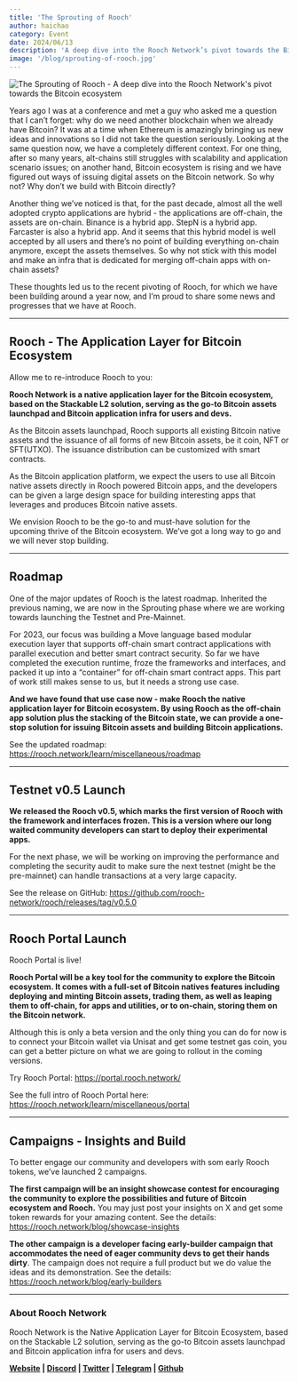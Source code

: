 ```yaml
---
title: 'The Sprouting of Rooch'
author: haichao
category: Event
date: 2024/06/13
description: 'A deep dive into the Rooch Network’s pivot towards the Bitcoin ecosystem.'
image: '/blog/sprouting-of-rooch.jpg'
---
```



<PostHeader />

![](/blog/sprouting-of-rooch.jpg "The Sprouting of Rooch - A deep dive into the Rooch Network's pivot towards the Bitcoin ecosystem")

Years ago I was at a conference and met a guy who asked me a question that I can’t forget: why do we need another blockchain when we already have Bitcoin? It was at a time when Ethereum is amazingly bringing us new ideas and innovations so I did not take the question seriously. Looking at the same question now, we have a completely different context. For one thing, after so many years, alt-chains still struggles with scalability and application scenario issues; on another hand, Bitcoin ecosystem is rising and we have figured out ways of issuing digital assets on the Bitcoin network. So why not? Why don’t we build with Bitcoin directly?

Another thing we’ve noticed is that, for the past decade, almost all the well adopted crypto applications are hybrid - the applications are off-chain, the assets are on-chain. Binance is a hybrid app. StepN is a hybrid app. Farcaster is also a hybrid app. And it seems that this hybrid model is well accepted by all users and there’s no point of building everything on-chain anymore, except the assets themselves. So why not stick with this model and make an infra that is dedicated for merging off-chain apps with on-chain assets?

These thoughts led us to the recent pivoting of Rooch, for which we have been building around a year now, and I’m proud to share some news and progresses that we have at Rooch.

---

## Rooch - The Application Layer for Bitcoin Ecosystem

Allow me to re-introduce Rooch to you:

**Rooch Network is a native application layer for the Bitcoin ecosystem, based on the Stackable L2 solution, serving as the go-to Bitcoin assets launchpad and Bitcoin application infra for users and devs.**

As the Bitcoin assets launchpad, Rooch supports all existing Bitcoin native assets and the issuance of all forms of new Bitcoin assets, be it coin, NFT or SFT(UTXO). The issuance distribution can be customized with smart contracts.

As the Bitcoin application platform, we expect the users to use all Bitcoin native assets directly in Rooch powered Bitcoin apps, and the developers can be given a large design space for building interesting apps that leverages and produces Bitcoin native assets.

We envision Rooch to be the go-to and must-have solution for the upcoming thrive of the Bitcoin ecosystem. We’ve got a long way to go and we will never stop building.

---

## Roadmap

One of the major updates of Rooch is the latest roadmap. Inherited the previous naming, we are now in the Sprouting phase where we are working towards launching the Testnet and Pre-Mainnet.

For 2023, our focus was building a Move language based modular execution layer that supports off-chain smart contract applications with parallel execution and better smart contract security. So far we have completed the execution runtime, froze the frameworks and interfaces, and packed it up into a “container” for off-chain smart contract apps. This part of work still makes sense to us, but it needs a strong use case.

**And we have found that use case now - make Rooch the native application layer for Bitcoin ecosystem. By using Rooch as the off-chain app solution plus the stacking of the Bitcoin state, we can provide a one-stop solution for issuing Bitcoin assets and building Bitcoin applications.**

See the updated roadmap: https://rooch.network/learn/miscellaneous/roadmap

---

## Testnet v0.5 Launch

**We released the Rooch v0.5, which marks the first version of Rooch with the framework and interfaces frozen. This is a version where our long waited community developers can start to deploy their experimental apps.**

For the next phase, we will be working on improving the performance and completing the security audit to make sure the next testnet (might be the pre-mainnet) can handle transactions at a very large capacity.

See the release on GitHub: https://github.com/rooch-network/rooch/releases/tag/v0.5.0

---

## Rooch Portal Launch

Rooch Portal is live!

**Rooch Portal will be a key tool for the community to explore the Bitcoin ecosystem. It comes with a full-set of Bitcoin natives features including deploying and minting Bitcoin assets, trading them, as well as leaping them to off-chain, for apps and utilities, or to on-chain, storing them on the Bitcoin network.**

Although this is only a beta version and the only thing you can do for now is to connect your Bitcoin wallet via Unisat and get some testnet gas coin, you can get a better picture on what we are going to rollout in the coming versions.

Try Rooch Portal: https://portal.rooch.network/

See the full intro of Rooch Portal here: https://rooch.network/learn/miscellaneous/portal

---

## Campaigns - Insights and Build

To better engage our community and developers with som early Rooch tokens, we’ve launched 2 campaigns.

**The first campaign will be an insight showcase contest for encouraging the community to explore the possibilities and future of Bitcoin ecosystem and Rooch.** You may just post your insights on X and get some token rewards for your amazing content. See the details: https://rooch.network/blog/showcase-insights

**The other campaign is a developer facing early-builder campaign that accommodates the need of eager community devs to get their hands dirty**. The campaign does not require a full product but we do value the ideas and its demonstration. See the details: https://rooch.network/blog/early-builders

---

### About Rooch Network

Rooch Network is the Native Application Layer for Bitcoin Ecosystem, based on the Stackable L2 solution, serving as the go-to Bitcoin assets launchpad and Bitcoin application infra for users and devs.

**[Website](https://rooch.network/) | [Discord](https://discord.com/invite/rooch) | [Twitter](https://x.com/RoochNetwork) | [Telegram](https://t.me/roochnetwork) | [Github](https://github.com/rooch-network/)**
